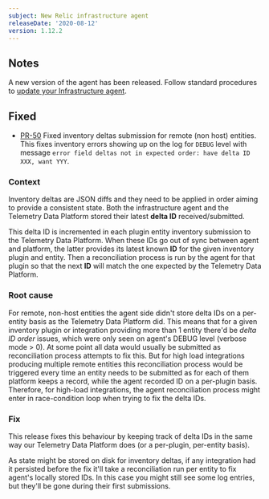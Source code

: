 ```yaml
---
subject: New Relic infrastructure agent
releaseDate: '2020-08-12'
version: 1.12.2
---
```


## Notes

A new version of the agent has been released. Follow standard procedures to [update your Infrastructure agent](https://docs.newrelic.com/docs/infrastructure/install-configure-manage-infrastructure/update-or-uninstall/update-infrastructure-agent).

## Fixed

* [PR-50](https://github.com/newrelic/infrastructure-agent/pull/59) Fixed inventory deltas submission for remote (non host) entities. This fixes inventory errors showing up on the log for `DEBUG` level with message `error field deltas not in expected order: have delta ID XXX, want YYY`.

### Context

Inventory deltas are JSON diffs and they need to be applied in order aiming to provide a consistent state. Both the infrastructure agent and the Telemetry Data Platform stored their latest **delta ID** received/submitted.

This delta ID is incremented in each plugin entity inventory submission to the Telemetry Data Platform. When these IDs go out of sync between agent and platform, the latter provides its latest known **ID** for the given inventory plugin and entity. Then a reconciliation process is run by the agent for that plugin so that the next **ID** will match the one expected by the Telemetry Data Platform.

### Root cause

For remote, non-host entities the agent side didn't store delta IDs on a per-entity basis as the Telemetry Data Platform did. This means that for a given inventory plugin or integration providing more than 1 entity there'd be _delta ID order_ issues, which were only seen on agent's DEBUG level (verbose mode > 0). At some point all data would usually be submitted as reconciliation process attempts to fix this. But for high load integrations producing multiple remote entities this reconciliation process would be triggered every time an entity needs to be submitted as for each of them platform keeps a record, while the agent recorded ID on a per-plugin basis. Therefore, for high-load integrations, the agent reconciliation process might enter in race-condition loop when trying to fix the delta IDs.

### Fix

This release fixes this behaviour by keeping track of delta IDs in the same way our Telemetry Data Platform does (or a per-plugin, per-entity basis).

As state might be stored on disk for inventory deltas, if any integration had it persisted before the fix it'll take a reconciliation run per entity to fix agent's locally stored IDs. In this case you might still see some log entries, but they'll be gone during their first submissions.
